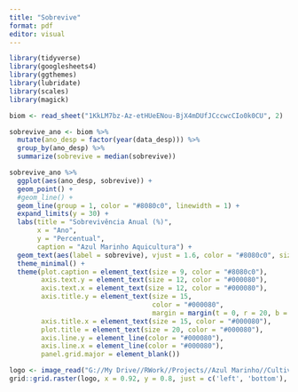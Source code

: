 ```yaml
---
title: "Sobrevive"
format: pdf
editor: visual
---
```


```r
library(tidyverse)
library(googlesheets4)
library(ggthemes)
library(lubridate)
library(scales)
library(magick)

```

```r
biom <- read_sheet("1KkLM7bz-Az-etHUeENou-BjX4mDUfJCccwcCIo0k0CU", 2)

```

```r
sobrevive_ano <- biom %>%
  mutate(ano_desp = factor(year(data_desp))) %>%
  group_by(ano_desp) %>%
  summarize(sobrevive = median(sobrevive))

```

```r
sobrevive_ano %>%
  ggplot(aes(ano_desp, sobrevive)) +
  geom_point() +
  #geom_line() +
  geom_line(group = 1, color = "#8080c0", linewidth = 1) +
  expand_limits(y = 30) +
  labs(title = "Sobrevivência Anual (%)",
       x = "Ano",
       y = "Percentual",
       caption = "Azul Marinho Aquicultura") +
  geom_text(aes(label = sobrevive), vjust = 1.6, color = "#8080c0", size = 5.0) +
  theme_minimal() +
  theme(plot.caption = element_text(size = 9, color = "#8080c0"),
        axis.text.y = element_text(size = 12, color = "#000080"),
        axis.text.x = element_text(size = 12, color = "#000080"),
        axis.title.y = element_text(size = 15,
                                    color = "#000080",
                                    margin = margin(t = 0, r = 20, b = 0, l = 0)),
        axis.title.x = element_text(size = 15, color = "#000080"),
        plot.title = element_text(size = 20, color = "#000080"),
        axis.line.y = element_line(color = "#000080"),
        axis.line.x = element_line(color = "#000080"),
        panel.grid.major = element_blank())


```

```r
logo <- image_read("G://My Drive//RWork//Projects//Azul Marinho//Cultivos//Images//azul_logo_transp.png")
grid::grid.raster(logo, x = 0.92, y = 0.8, just = c('left', 'bottom'), width = unit(1.5, 'inches'))

```
